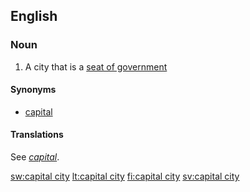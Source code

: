 {{rfd|Sum of Parts surely? Especially considering the translation table is merely a redirect to [[capital]]}}
==English==

===Noun===
{{en-noun|sg=[[capital]] [[city]]|pl=capital cities}}

# A city that is a [[seat of government]]

====Synonyms====
* [[capital]]

====Translations====
See ''[[capital#Translations|capital]]''.

[[sw:capital city]]
[[lt:capital city]]
[[fi:capital city]]
[[sv:capital city]]